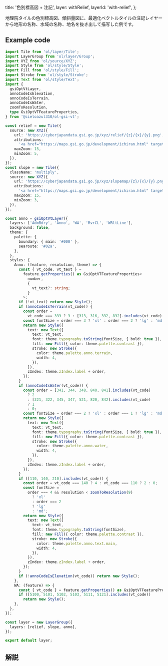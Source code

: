 
  title: '色別標高図 + 注記',
  layer: withRelief,
  layerId: 'with-relief',
};

地理院タイルの色別標高図、傾斜量図に、最適化ベクトルタイルの注記レイヤーから地形の名称、水域の名称、地名を抜き出して描写した例です。

## Example code

```ts
import Tile from 'ol/layer/Tile';
import LayerGroup from 'ol/layer/Group';
import XYZ from 'ol/source/XYZ';
import Style from 'ol/style/Style';
import Fill from 'ol/style/Fill';
import Stroke from 'ol/style/Stroke';
import Text from 'ol/style/Text';
import {
  gsiOptVtLayer,
  annoCodeIsElevation,
  annoCodeIsTerrain,
  annoCodeIsWater,
  zoomToResolution,
  type GsiOptVTFeatureProperties,
} from '@cieloazul310/ol-gsi-vt';

const relief = new Tile({
  source: new XYZ({
    url: 'https://cyberjapandata.gsi.go.jp/xyz/relief/{z}/{x}/{y}.png',
    attributions:
      '<a href="https://maps.gsi.go.jp/development/ichiran.html" target="_blank">地理院タイル</a>',
    maxZoom: 15,
    minZoom: 5,
  }),
});
const slope = new Tile({
  className: 'multiply',
  source: new XYZ({
    url: 'https://cyberjapandata.gsi.go.jp/xyz/slopemap/{z}/{x}/{y}.png',
    attributions:
      '<a href="https://maps.gsi.go.jp/development/ichiran.html" target="_blank">地理院タイル</a>',
    maxZoom: 15,
    minZoom: 3,
  }),
});

const anno = gsiOptVtLayer({
  layers: ['AdmBdry', 'Anno', 'WA', 'RvrCL', 'WRltLine'],
  background: false,
  theme: {
    palette: {
      boundary: { main: '#000' },
      searoute: '#02a',
    },
  },
  styles: {
    Anno: (feature, resolution, theme) => {
      const { vt_code, vt_text } =
        feature.getProperties() as GsiOptVTFeatureProperties<
          number,
          {
            vt_text?: string;
          }
        >;
      if (!vt_text) return new Style();
      if (annoCodeIsTerrain(vt_code)) {
        const order =
          vt_code === 333 ? 3 : [313, 316, 332, 832].includes(vt_code) ? 1 : 2;
        const fontSize = order === 3 ? 'xl' : order === 2 ? 'lg' : 'md';
        return new Style({
          text: new Text({
            text: vt_text,
            font: theme.typography.toString(fontSize, { bold: true }),
            fill: new Fill({ color: theme.palette.contrast }),
            stroke: new Stroke({
              color: theme.palette.anno.terrain,
              width: 4,
            }),
          }),
          zIndex: theme.zIndex.label + order,
        });
      }
      if (annoCodeIsWater(vt_code)) {
        const order = [341, 344, 348, 840, 841].includes(vt_code)
          ? 2
          : [321, 322, 345, 347, 521, 820, 842].includes(vt_code)
          ? 1
          : 0;
        const fontSize = order === 2 ? 'xl' : order === 1 ? 'lg' : 'md';
        return new Style({
          text: new Text({
            text: vt_text,
            font: theme.typography.toString(fontSize, { bold: true }),
            fill: new Fill({ color: theme.palette.contrast }),
            stroke: new Stroke({
              color: theme.palette.anno.water,
              width: 4,
            }),
          }),
          zIndex: theme.zIndex.label + order,
        });
      }
      if ([110, 140, 210].includes(vt_code)) {
        const order = vt_code === 140 ? 4 : vt_code === 110 ? 2 : 0;
        const fontSize =
          order === 4 && resolution < zoomToResolution(9)
            ? 'xl'
            : order === 2
            ? 'lg'
            : 'md';
        return new Style({
          text: new Text({
            text: vt_text,
            font: theme.typography.toString(fontSize),
            fill: new Fill({ color: theme.palette.contrast }),
            stroke: new Stroke({
              color: theme.palette.anno.text.main,
              width: 4,
            }),
          }),
          zIndex: theme.zIndex.label + order,
        });
      }
      if (!annoCodeIsElevation(vt_code)) return new Style();
    },
    WA: (feature) => {
      const { vt_code } = feature.getProperties() as GsiOptVTFeatureProperties;
      if ([5100, 5101, 5102, 5103, 5111, 5121].includes(vt_code))
        return new Style();
    },
  },
});

const layer = new LayerGroup({
  layers: [relief, slope, anno],
});

export default layer;
```

## 解説




